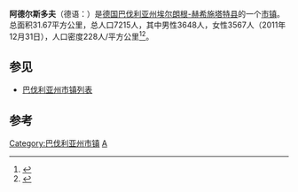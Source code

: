 
{{Infobox settlement
| name                    = 阿德尔斯多夫
| native_name             = Adelsdorf
| settlement_type         = 市镇
| image_skyline           = Adelsdorf-Marktplatz01.JPG
| imagesize               = 
| image_caption           = 
| image_flag              = 
| flag_size               = 
| image_shield            = 
| shield_size             = 
| pushpin_map             = Germany
| pushpin_label_position  = 
| pushpin_map_caption     = 在德国的位置
| latd  = 49.714781 |latm  =  |lats  = |latNS  = N 
| longd =10.892847   |longm = |longs = |longEW = E 
| coordinates_type        = region:ES_type:city
| coordinates_display     = inline,title
| subdivision_type        = 国家
| subdivision_name        = 德国
| subdivision_type1       = [[德国行政区划|州]]
| subdivision_name1       = [[巴伐利亚州|巴伐利亚州]]
| subdivision_type2       = [[县_(德国)|县]]
| subdivision_name2       = [[埃尔朗根-赫希施塔特县|埃尔朗根-赫希施塔特县]]
| area_total_km2          = 31.67
| elevation_m             = 
| population_total        = 7215
| population_as_of        = 2011
| population_density_km2  = auto
| timezone1               = [[欧洲中部时间|CET]]
| utc_offset1             = +1
| timezone1_DST           = [[欧洲中部夏令时间|CEST]]
| utc_offset1_DST         = +2
| postal_code_type        = 邮编
| postal_code             = 91325
| area_code_type          = 
| area_code               = 
| website                 = 
| footnotes               = 
}}
'''阿德尔斯多夫'''（德语：{{lang|de|Adelsdorf}}）是[[德国|德国]][[巴伐利亚州|巴伐利亚州]][[埃尔朗根-赫希施塔特县|埃尔朗根-赫希施塔特县]]的一个[[市镇_(德国)|市镇]]。总面积31.67平方公里，总人口7215人，其中男性3648人，女性3567人（2011年12月31日），人口密度228人/平方公里<ref>{{de}}{{cite web|url=http://www.bahn.de/regio_allgaeu_schwaben/view/wir/fahrzeuge/fugger_express.shtml|title=''Fugger-Express: Ihr Wohlbefinden steht im Fokus!''|publisher=bahn.de|accessdate=2014-08-25|deadurl=yes|archiveurl=https://web.archive.org/web/20140715160312/http://www.bahn.de/regio_allgaeu_schwaben/view/wir/fahrzeuge/fugger_express.shtml|archivedate=2014-07-15}}</ref><ref>{{de}}{{cite web|url=http://www.bayerischeregiobahn.de/uploads/brb/schedule/51/ersatzfahrplan-augsburg-hbf-ingolstadt-hbf-in-den-nachten-26-27-und-27-28-08.pdf|title=''Schienenersatzverkehr und Fahrplanabweichung Augsburg Hbf – Ingolstadt Hbf ''|publisher=Bayerische Regiobahn|accessdate=2014-08-25}}{{Dead link|date=2020年7月 |bot=InternetArchiveBot |fix-attempted=yes }}</ref>。

== 参见 ==
*[[巴伐利亚州市镇列表|巴伐利亚州市镇列表]]

== 参考 ==
{{reflist}}

{{Authority control}}
[[Category:巴伐利亚州市镇|Category:巴伐利亚州市镇]]

[[Category:巴伐利亚州市镇|A]]